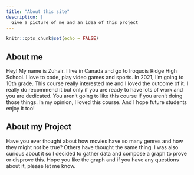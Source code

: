 ```yaml
---
title: "About this site"
description: |
  Give a picture of me and an idea of this project
---
```


```r
knitr::opts_chunk$set(echo = FALSE)
```

## About me
Hey! My name is Zuhair. I live in Canada and go to Iroquois Ridge High School. I love to code, play video games and sports. In 2021, I'm going to 10th grade. This course really interested me and I loved the outcome of it. I really do recommend it but only if you are ready to have lots of work and you are dedicated. You aren't going to like this course if you aren't doing those things. In my opinion, I loved this course. And I hope future students enjoy it too!

## About my Project
Have you ever thought about how movies have so many genres and how they might not be true? Others have thought the same thing. I was also curious about it so I decided to gather data and compose a graph to prove or disprove this. Hope you like the graph and if you have any questions about it, please let me know.